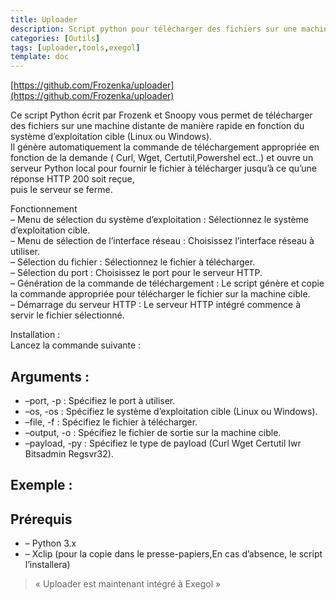 ---
title: Uploader
description: Script python pour télécharger des fichiers sur une machine distante de manière rapide en fonction du système d'exploitation cible (Linux ou Windows).
categories: [Outils]
tags: [uploader,tools,exegol]
template: doc
---

[https://github.com/Frozenka/uploader](https://github.com/Frozenka/uploader)

Ce script Python écrit par Frozenk et Snoopy vous permet de télécharger des fichiers sur une machine distante de manière rapide en fonction du système d’exploitation cible (Linux ou Windows).  
Il génère automatiquement la commande de téléchargement appropriée en fonction de la demande ( Curl, Wget, Certutil,Powershel ect..) et ouvre un serveur Python local pour fournir le fichier à télécharger jusqu’à ce qu’une réponse HTTP 200 soit reçue,  
puis le serveur se ferme.

Fonctionnement  
– Menu de sélection du système d’exploitation : Sélectionnez le système d’exploitation cible.  
– Menu de sélection de l’interface réseau : Choisissez l’interface réseau à utiliser.  
– Sélection du fichier : Sélectionnez le fichier à télécharger.  
– Sélection du port : Choisissez le port pour le serveur HTTP.  
– Génération de la commande de téléchargement : Le script génère et copie la commande appropriée pour télécharger le fichier sur la machine cible.  
– Démarrage du serveur HTTP : Le serveur HTTP intégré commence à servir le fichier sélectionné.

Installation :  
Lancez la commande suivante :

## Arguments :

- –port, -p : Spécifiez le port à utiliser.
- –os, -os : Spécifiez le système d’exploitation cible (Linux ou Windows).
- –file, -f : Spécifiez le fichier à télécharger.
- –output, -o : Spécifiez le fichier de sortie sur la machine cible.
- –payload, -py : Spécifiez le type de payload (Curl Wget Certutil Iwr Bitsadmin Regsvr32).

## Exemple :

## Prérequis

- – Python 3.x
- – Xclip (pour la copie dans le presse-papiers,En cas d’absence, le script l’installera)

> « Uploader est maintenant intégré à Exegol »
